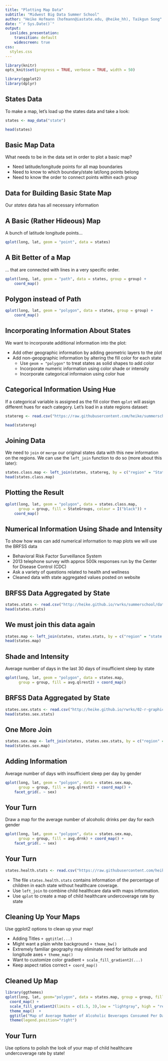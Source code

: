 ```yaml
---
title: "Plotting Map Data"
subtitle: "Midwest Big Data Summer School"
author: "Heike Hofmann (hofmann@iastate.edu, @heike_hh), Taikgun Song"
date: "`r Sys.Date()`"
output:
  ioslides_presentation:
    transition: default
    widescreen: true
css:
  styles.css
---
```


```r
library(knitr)
opts_knit$set(progress = TRUE, verbose = TRUE, width = 50)

library(ggplot2)
library(dplyr)
```

## States Data

To make a map, let's load up the states data and take a look:

```r
states <- map_data("state")

head(states)
```

## Basic Map Data

What needs to be in the data set in order to plot a basic map?
  
- Need latitude/longitude points for all map boundaries
- Need to know to which boundary/state lat/long points belong
- Need to know the order to connect points within each group

## Data for Building Basic State Map

Our *states* data has all necessary information

## A Basic (Rather Hideous) Map

A bunch of latitude longitude points...

```r
qplot(long, lat, geom = "point", data = states)
```

## A Bit Better of a Map

... that are connected with lines in a very specific order.

```r
qplot(long, lat, geom = "path", data = states, group = group) + 
    coord_map()
```

## Polygon instead of Path

```r
qplot(long, lat, geom = "polygon", data = states, group = group) + 
    coord_map()
```


## Incorporating Information About States

We want to incorporate additional information into the plot:

- Add other geographic information by adding geometric layers to the plot
- Add non-geopgraphic information by altering the fill color for each state
    - Use `geom = "polygon"` to treat states as solid shapes to add color
    - Incorporate numeric information using color shade or intensity
    - Incorporate categorical informaion using color hue
    
## Categorical Information Using Hue

If a categorical variable is assigned as the fill color then `qplot` will assign different hues for each category. Let's load in a state regions dataset:

```r
statereg <- read.csv("https://raw.githubusercontent.com/heike/summerschool-2017/master/02-graphics/data/statereg.csv", stringsAsFactors = FALSE)

head(statereg)
```

## Joining Data

We need to `join` or `merge` our original states data with this new information on the regions. We can use the `left_join` function to do so (more about this later):

```r
states.class.map <- left_join(states, statereg, by = c("region" = "State"))
head(states.class.map)
```

## Plotting the Result

```r
qplot(long, lat, geom = "polygon", data = states.class.map, 
      group = group, fill = StateGroups, colour = I("black")) + 
    coord_map() 
```

## Numerical Information Using Shade and Intensity

To show how was can add numerical information to map plots we will use the BRFSS data

- Behavioral Risk Factor Surveillance System
- 2013 telephone survey with approx 500k responses run by the Center for Disease Control (CDC)
- Ask a variety of questions related to health and wellness
- Cleaned data with state aggregated values posted on website 

## BRFSS Data Aggregated by State

```r
states.stats <- read.csv("http://heike.github.io/rwrks/summerschool/data/states.stats.csv", stringsAsFactors = FALSE)
head(states.stats)
```

## We must join this data again

```r
states.map <- left_join(states, states.stats, by = c("region" = "state.name"))
head(states.map)
```

## Shade and Intensity

Average number of days in the last 30 days of insufficient sleep by state

```r
qplot(long, lat, geom = "polygon", data = states.map, 
      group = group, fill = avg.qlrest2) + coord_map()
```


## BRFSS Data Aggregated by State

```r
states.sex.stats <- read.csv("http://heike.github.io/rwrks/02-r-graphics/data/states.sex.stats.csv", stringsAsFactors = FALSE)
head(states.sex.stats)
```

## One More Join

```r
states.sex.map <- left_join(states, states.sex.stats, by = c("region" = "state.name"))
head(states.sex.map)
```

## Adding Information

Average number of days with insufficient sleep per day by gender


```r
qplot(long, lat, geom = "polygon", data = states.sex.map, 
      group = group, fill = avg.qlrest2) + coord_map() + 
    facet_grid(. ~ sex)
```

## Your Turn

Draw a map for the average number of alcoholic drinks per day for each gender


```r
qplot(long, lat, geom = "polygon", data = states.sex.map, 
      group = group, fill = avg.drnk) + coord_map() + 
    facet_grid(. ~ sex)
```

## Your Turn {data-background=#527a7a}

```r
states.health.stats <- read.csv("https://raw.githubusercontent.com/heike/summerschool-2017/master/02-graphics/data/states.health.stats.csv")
```

- The file `states.health.stats` contains information of the percentage of children in each state without healthcare coverage.
- Use `left_join` to combine child healthcare data with maps information.
- Use `qplot` to create a map of child healthcare undercoverage rate by state

## Cleaning Up Your Maps

Use ggplot2 options to clean up your map!

- Adding Titles `+ ggtitle(...)`
- Might want a plain white background `+ theme_bw()`
- Extremely familiar geography may eliminate need for latitude and longitude axes `+ theme_map()`
- Want to customize color gradient `+ scale_fill_gradient2(...)`
- Keep aspect ratios correct `+ coord_map()`

## Cleaned Up Map

```r
library(ggthemes)
qplot(long, lat, geom="polygon", data = states.map, group = group, fill = avg.drnk) + 
  coord_map() +  
  scale_fill_gradient2(limits = c(1.5, 3),low = "lightgray", high = "red") + 
  theme_map()  +
  ggtitle("Map of Average Number of Alcoholic Beverages Consumed Per Day by State") +
  theme(legend.position="right")
```

## Your Turn {data-background=#527a7a}

Use options to polish the look of your map of child healthcare undercoverage rate by state!
